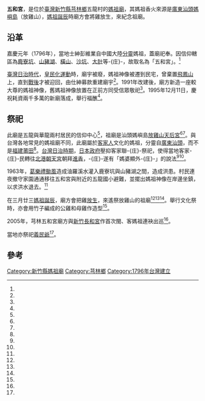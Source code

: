 {{coord|24.736334|N|121.119947|E|format=dms|display=title|scale:10000}}
{{東亞廟宇
| name =五和宮
| img =File:芎林鄉五龍村五和宮.jpg
| img_capt =
| image_width =250px
| location = {{ROC-TWN}}[[新竹縣|新竹縣]][[芎林鄉|芎林鄉]]五龍村富林路一段138巷23弄19號
| god =[[媽祖|媽祖]]
| type = 
| struct = 
| open_year =嘉慶元年（1796年）
| cere_date =農曆三月廿三
|}}

'''五和宮'''，是位於[[臺灣|臺灣]][[新竹縣|新竹縣]][[芎林鄉|芎林鄉]]五龍村的[[媽祖廟|媽祖廟]]，其媽祖香火來源是[[廣東省_(清)|廣東]][[汕頭|汕頭]][[媽嶼島|媽嶼島]]（放雞山），[[媽祖誕辰|媽祖誕辰]]時廟方會將雞放生，來紀念祖廟。

==沿革==

嘉慶元年（1796年），當地士紳彭維業自中國大陸[[分靈|分靈]]媽祖，蓋廟祀奉。因信仰轄區為[[鹿寮坑|鹿寮坑]]、[[山豬湖|山豬湖]]、[[橫山_(新竹縣大字)|橫山]]、[[沙坑_(新竹縣)|沙坑]]、[[大肚_(新竹縣)|大肚]]等-{庄}-，故取名為「五和宮」。<ref name="林明隆"/>

[[臺灣日治時代|臺灣日治時代]]，[[皇民化運動|皇民化運動]]時，廟宇被廢，媽祖神像被遷到民宅，曾棄置[[飛鳳山_(新竹縣)|飛鳳山]]上，直到[[台灣戰後時期|戰後]]才被迎回，由仕紳募款重建廟宇<ref name="李青霖、劉廣義"/>。1991年改建後，廟方新造一座較大尊的媽祖神像，舊媽祖神像放置在正前方同受信眾敬祀<ref name="曾詩涵"/>。1995年12月11日，慶祝耗資兩千多萬的新廟落成，舉行福醮<ref name="劉瑞祺"/>。

==祭祀==
此廟是五龍與華龍兩村居民的信仰中心<ref name="劉瑞祺"/>，祖廟是汕頭媽嶼島[[放雞山天后宮|放雞山天后宮]]<ref name="李青霖"/><ref name="劉瑞祺2"/>。與台灣各地常見的媽祖廟不同，此廟屬於[[台灣客家人|客家人]]文化的媽祖，分靈自[[廣東|廣東]][[汕頭|汕頭]]，而不是[[福建|福建]][[莆田|莆田]]<ref name="李青霖、劉廣義"/>。[[台灣日治時期|台灣日治時期]]，[[日本政府|日本政府]]壓抑客家聯-{庄}-祭祀，使得當地客家-{庄}-民轉往[[北港朝天宮|北港朝天宮]]朝拜[[進香|進香]]，-{庄}-遂有「媽婆顯外-{庄}-」的說法<ref name="李青霖"/><ref name="彭淵燦"/>。

1963年，[[台风葛乐礼_(1963年)|葛樂禮颱風]]造成油羅溪水灌入鹿寮坑與山豬湖之間，造成洪患。村民連夜撤守家園通通移往五和宮與附近的五龍國小避難，並擺出媽祖神像在岸邊坐鎮，以求洪水退去。<ref name="劉瑞祺2"/>

在三月廿三[[媽祖誕辰|媽祖誕辰]]，廟方會把雞[[放生|放生]]，來遙祭放雞山的祖廟<ref name="李青霖"/><ref name="陳達明"/><ref name="劉瑞祺2"/>。舉行文化祭時，亦會用竹子編成的公雞和母雞作造型<ref name="彭淵燦"/>。

2005年，芎林五和宮廟方與[[新竹長和宮|新竹長和宮]]作首次閩、客媽祖連袂出巡<ref name="彭淵燦"/>。

當地亦祭祀[[義民爺|義民爺]]<ref name="林明隆"/>。
{{Multiple image
|align=center
|direction = horizontal
|width = 200
|image1 =芎林鄉五龍村五和宮匾額.jpg
|caption1 =嘉慶元年匾額
|image2 =芎林鄉五龍村五和宮義民爺牌位.jpg
|caption2 =義民爺牌位
|image3 =芎林鄉五龍村五和宮三川殿與門牌.jpg 
|caption3 =門牌是芎林鄉五龍村富林路一段138巷23弄19號。
}}

== 參考 ==
{{reflist|1|refs=

<ref name="劉瑞祺2">{{Cite news|url=|title=五和宮 戲說客家媽婆傳奇|author=劉瑞祺|language=zh-tw|publisher=《中國時報》|date=2005-04-29|accessdate=}}</ref>

<ref name="劉瑞祺">{{Cite news|url=|title=五和宮福醮芎林賽豬公 昨起封山封水齋戒三天日 擺流水席管制交通|author=劉瑞祺|language=zh-tw|publisher=《中國時報》|date=1995-12-14|accessdate=}}</ref>

<ref name="林明隆">{{Cite news|url=|title=客家千人奉飯團 為什麼全鄉每天要安排去祭拜?難道鄉民不怕麻煩?就這樣沒有怨言地持續三十多年?|author=林明隆|language=zh-tw|publisher=《聯合報》|date=1998-08-31|accessdate=}}</ref>

<ref name="李青霖、劉廣義">{{Cite news|url=|title=五和宮 客家媽祖坐鎮 自廣東汕頭來台已210年 竹縣辦文化節為祂慶生|author=李青霖、劉廣義|language=zh-tw|publisher=《聯合報》|date=2005-04-06|accessdate=}}</ref>

<ref name="李青霖">{{Cite news|url=|title=媽祖慶生 野放活雞 遙祭祖廟 點燈祈福 熱鬧滾滾 示範祭典 白米鋪龍|author=李青霖、羅緗綸、彭芸芳|language=zh-tw|publisher=《聯合報》|date=2005-05-02|accessdate=}}</ref>

<ref name="彭淵燦">{{Cite news|url=|title=五和宮 今迎長和宮媽祖  客、閩媽祖首次連袂出巡 燒炭窩古道 則可一探桐花林|author=彭淵燦|language=zh-tw|publisher=《聯合報》|date=2005-04-28|accessdate=}}</ref>

<ref name="陳達明">{{Cite news|url=http://www.idn.com.tw/news/news_content.php?catid=5&catsid=3&catdid=0&artid=20050501EC002|title=竹縣五和宮信徒遙祭汕頭媽祖|author=陳達明|language=zh-tw|publisher=《自立晚報》|date=2005-05-01|accessdate=2017-04-01|archive-date=2017-04-01|archive-url=https://web.archive.org/web/20170401233455/http://www.idn.com.tw/news/news_content.php?catid=5&catsid=3&catdid=0&artid=20050501EC002|dead-url=no}}</ref>

<ref name="曾詩涵">{{Cite news|url=|title=客家媽祖婆 五和宮供奉161年|author=曾詩涵|language=zh-tw|publisher=《聯合報》|date=2012-08-19|accessdate=}}</ref>

}}
{{Clear}}
{{portal bar|台灣|道教|border=no}}
 {{commonscat|Wuhe Temple}}
[[Category:新竹縣媽祖廟|Category:新竹縣媽祖廟]]
[[Category:芎林鄉|Category:芎林鄉]]
[[Category:1796年台灣建立|Category:1796年台灣建立]]